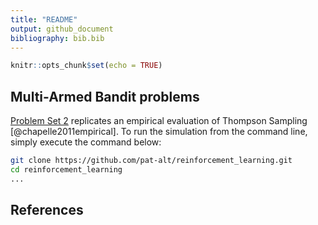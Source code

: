 ```yaml
---
title: "README"
output: github_document
bibliography: bib.bib
---
```


```r
knitr::opts_chunk$set(echo = TRUE)
```

## Multi-Armed Bandit problems

[Problem Set 2](ps2_answers.html) replicates an empirical evaluation of Thompson Sampling [@chapelle2011empirical]. To run the simulation from the command line, simply execute the command below:

```bash
git clone https://github.com/pat-alt/reinforcement_learning.git
cd reinforcement_learning
...
```

## References


